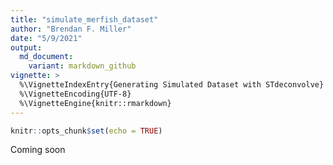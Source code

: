 ```yaml
---
title: "simulate_merfish_dataset"
author: "Brendan F. Miller"
date: "5/9/2021"
output:   
  md_document:
    variant: markdown_github
vignette: >
  %\VignetteIndexEntry{Generating Simulated Dataset with STdeconvolve}
  %\VignetteEncoding{UTF-8}
  %\VignetteEngine{knitr::rmarkdown}
---
```


```r
knitr::opts_chunk$set(echo = TRUE)
```

Coming soon
